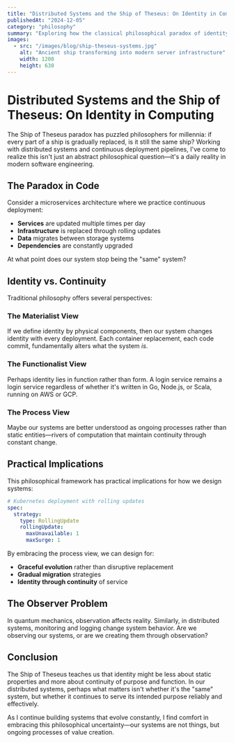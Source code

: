 ```yaml
---
title: "Distributed Systems and the Ship of Theseus: On Identity in Computing"
publishedAt: "2024-12-05"
category: "philosophy"
summary: "Exploring how the classical philosophical paradox of identity applies to modern distributed systems and continuous deployment."
images:
  - src: "/images/blog/ship-theseus-systems.jpg"
    alt: "Ancient ship transforming into modern server infrastructure"
    width: 1200
    height: 630
---
```


# Distributed Systems and the Ship of Theseus: On Identity in Computing

The Ship of Theseus paradox has puzzled philosophers for millennia: if every part of a ship is gradually replaced, is it still the same ship? Working with distributed systems and continuous deployment pipelines, I've come to realize this isn't just an abstract philosophical question—it's a daily reality in modern software engineering.

## The Paradox in Code

Consider a microservices architecture where we practice continuous deployment:
- **Services** are updated multiple times per day
- **Infrastructure** is replaced through rolling updates
- **Data** migrates between storage systems
- **Dependencies** are constantly upgraded

At what point does our system stop being the "same" system?

## Identity vs. Continuity

Traditional philosophy offers several perspectives:

### The Materialist View
If we define identity by physical components, then our system changes identity with every deployment. Each container replacement, each code commit, fundamentally alters what the system *is*.

### The Functionalist View
Perhaps identity lies in function rather than form. A login service remains a login service regardless of whether it's written in Go, Node.js, or Scala, running on AWS or GCP.

### The Process View
Maybe our systems are better understood as ongoing processes rather than static entities—rivers of computation that maintain continuity through constant change.

## Practical Implications

This philosophical framework has practical implications for how we design systems:

```yaml
# Kubernetes deployment with rolling updates
spec:
  strategy:
    type: RollingUpdate
    rollingUpdate:
      maxUnavailable: 1
      maxSurge: 1
```

By embracing the process view, we can design for:
- **Graceful evolution** rather than disruptive replacement
- **Gradual migration** strategies
- **Identity through continuity** of service

## The Observer Problem

In quantum mechanics, observation affects reality. Similarly, in distributed systems, monitoring and logging change system behavior. Are we observing our systems, or are we creating them through observation?

## Conclusion

The Ship of Theseus teaches us that identity might be less about static properties and more about continuity of purpose and function. In our distributed systems, perhaps what matters isn't whether it's the "same" system, but whether it continues to serve its intended purpose reliably and effectively.

As I continue building systems that evolve constantly, I find comfort in embracing this philosophical uncertainty—our systems are not things, but ongoing processes of value creation.